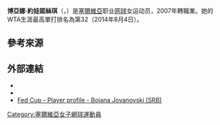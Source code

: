 {{NoteTA
|G1=Tennis
|}}
{{Infobox 网球
|姓名=Bojana Jovanovski
|image= [[File:Bojana_Jovanovski_(19142896441).jpg|250px]]
|国籍={{SRB}}
|生年=1991年
|生日={{birth date and age|mf=yes|1991|12|31}}
|出生地=[[塞爾維亞|塞爾維亞]]
|居住地=[[塞爾維亞|塞爾維亞]]
|身高=175
|体重=60
|持拍手=右
|反拍=單手
|转职业年=2007年
|球拍=
|球衣=
|球鞋=
|单打最高排名=32（2014年8月4日）
|双打最高排名=203（2014年11月3日）
|现单打排名=
|现双打排名=
|单打冠军头衔=（WTA）2（ITF）5
|双打冠军头衔=（WTA）0（ITF）0
|职业战绩=255胜198负（單打）<br /> 18胜53负（雙打）
|奖金=$2,166,497[[美元|美元]]
|澳网最好成绩=第四輪（2013）
|法网最好成绩=第三輪（2013）
|温网最好成绩=第三輪（2014）
|美网最好成绩=第二輪（2015）
|澳網雙打最好成績=第二輪（2013）
|法網雙打最好成績=第一輪（2015）
|溫網雙打最好成績=第二輪（2014）
|美網雙打最好成績=第一輪（2015）
|大满贯个数=
|奥运会最好成绩=
}}

'''博亞娜·約娃諾絲琪'''（{{lang-en|'''Bojana Jovanovski'''}}，{{bd|1991年|12月31日|catIdx=Jovanovski, Bojana}}）是[[塞爾維亞|塞爾維亞]]职业[[网球|网球]]女运动员，2007年轉職業。她的WTA生涯最高單打排名為第32（2014年8月4日）。

==參考來源==
{{reflist}}

==外部連結==
{{commons|Bojana Jovanovski}}
* {{Wta|13564}}
* {{ITF Profile|id=100088373}}
* [http://www.fedcup.com/en/players/player/profile.aspx?playerid=800273365 Fed Cup - Player profile - Bojana Jovanovski (SRB)]

{{网球选手前十名}}

{{DEFAULTSORT:Jovanovski, Bojana}}

[[Category:塞爾維亞女子網球運動員|Category:塞爾維亞女子網球運動員]]